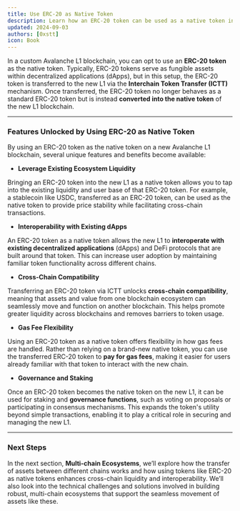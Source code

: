 ```yaml
---
title: Use ERC-20 as Native Token
description: Learn how an ERC-20 token can be used as a native token in a custom Avalanche L1 blockchain.
updated: 2024-09-03
authors: [0xstt]
icon: Book
---
```


In a custom Avalanche L1 blockchain, you can opt to use an **ERC-20 token** as the native token. Typically, ERC-20 tokens serve as fungible assets within decentralized applications (dApps), but in this setup, the ERC-20 token is transferred to the new L1 via the **Interchain Token Transfer (ICTT)** mechanism. Once transferred, the ERC-20 token no longer behaves as a standard ERC-20 token but is instead **converted into the native token** of the new L1 blockchain.

---

### Features Unlocked by Using ERC-20 as Native Token

By using an ERC-20 token as the native token on a new Avalanche L1 blockchain, several unique features and benefits become available:

- **Leverage Existing Ecosystem Liquidity**

Bringing an ERC-20 token into the new L1 as a native token allows you to tap into the existing liquidity and user base of that ERC-20 token. For example, a stablecoin like USDC, transferred as an ERC-20 token, can be used as the native token to provide price stability while facilitating cross-chain transactions.

- **Interoperability with Existing dApps**

An ERC-20 token as a native token allows the new L1 to **interoperate with existing decentralized applications** (dApps) and DeFi protocols that are built around that token. This can increase user adoption by maintaining familiar token functionality across different chains.

- **Cross-Chain Compatibility**

Transferring an ERC-20 token via ICTT unlocks **cross-chain compatibility**, meaning that assets and value from one blockchain ecosystem can seamlessly move and function on another blockchain. This helps promote greater liquidity across blockchains and removes barriers to token usage.

- **Gas Fee Flexibility**

Using an ERC-20 token as a native token offers flexibility in how gas fees are handled. Rather than relying on a brand-new native token, you can use the transferred ERC-20 token to **pay for gas fees**, making it easier for users already familiar with that token to interact with the new chain.

- **Governance and Staking**

Once an ERC-20 token becomes the native token on the new L1, it can be used for staking and **governance functions**, such as voting on proposals or participating in consensus mechanisms. This expands the token's utility beyond simple transactions, enabling it to play a critical role in securing and managing the new L1.

---

### Next Steps

In the next section, **Multi-chain Ecosystems**, we’ll explore how the transfer of assets between different chains works and how using tokens like ERC-20 as native tokens enhances cross-chain liquidity and interoperability. We’ll also look into the technical challenges and solutions involved in building robust, multi-chain ecosystems that support the seamless movement of assets like these.
